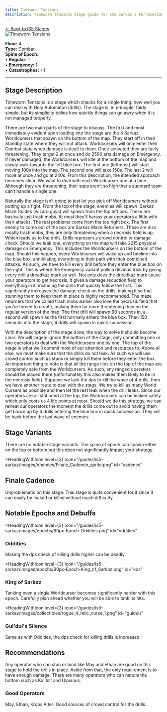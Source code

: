 ```yaml
---
title: Timeworn Tensions
description: Timeworn Tensions stage guide for IS5 Sarkaz's Furnaceside Fables
---
```


<div class="back-button-container">
  <a href="/is5-sarkaz/stages/" class="back-button">
    <span class="back-arrow">←</span>
    <span class="back-text">Back to IS5 Stages</span>
  </a>
</div>


<img src="/stages/is5/timeworn-tensions.png" alt="Timeworn Tensions" />

**Floor:** 4  
**Type:** Combat  
**Spine of Epoch:**<br />
• **Regular:** 1<br />
• **Emergency:** 1<br />
• **Catastrophes:** +1

---


<StrategySection title="Stage Title" author="Bait" defaultOpen={true}>



## Stage Description

Timeworn Tensions is a stage which checks for a single thing: how well you can deal with Holy Automaton (drills). The stage is, in principle, fairly simple, but its simplicity belies how quickly things can go awry when it is not managed properly.

There are two main parts of the stage to discuss. The first and most immediately evident upon loading into the stage are the 4 Sarkaz Worldcursers that spawn on the bottom of the map. They start off in their Standby state where they will not attack. Worldcursers will only enter their Combat state when damage is dealt to them. Once activated they are fairly threatening. They target 2 at once and do 2590 arts damage on Emergency. If never damaged, the Worldcursers will idle at the bottom of the map and slowly walk towards the left blue box. The first one (leftmost) will start moving 100s into the map. The second one will take 150s. The last 2 will move at once and go at 240s. From this description, the intended approach becomes clear. We want to deal with each Worldcurser one at a time. Although they are threatening, their stats aren’t so high that a standard team can’t handle a single one. 

Naturally the stage isn’t going to just let you pick off Worldcursers without putting up a fight. From the top of the stage, enemies will spawn. Sarkaz Maze Guides (wizard guys) will spawn from the top left box. These are basically just trash mobs. At most they’ll harass your operators a little with their attacks. The real problems come from the top right box. The first enemy to come out of the box are Sarkaz Maze Returners. These are also mostly trash mobs, they are only threatening when a necrosis field is up. Which leads us to the drills. Drills represent a crowd control or damage check. Should we leak one, everything on the map will take 2215 physical damage on Emergency. This includes the Worldcursers on the bottom of the map. Should this happen, every Worldcurser will wake up and beeline into the blue box, annihilating everything in their path with their combined attacks. As such, we have to kill every drill before they enter the blue box on the right. This is where the Emergency variant pulls a devious trick by giving every drill a dreadkaz mark as well. Not only does the dreadkaz mark cause your operators to get necrosis, it gives a damage reduction field to everything in it, including the drills that quickly follow the first. This significantly increases the damage check on the drills, making it so that stunning them to keep them in place is highly recommended. The maze returners that we called trash mobs earlier also love the necrosis field that you’re forced to create, making them far more threatening than on the regular version of the map. The first drill will spawn 90 seconds in, a second will spawn as the first normally enters the blue box. Then 150 seconds into the stage, 4 drills will spawn in quick succession.  

With the description of the stage done, the way to solve it should become clear. We will largely ignore the bottom of the stage, only committing one or two operators to deal with the Worldcursers one by one. The top of the stage is what we’ll commit most of our attention and resources to. Above all else, we must make sure that the drills do not leak. As such we will use crowd control such as stuns or simply kill them before they enter the box. An important thing to note is that all the range tiles on the top of the map are completely safe from the Worldcursers. As such, any ranged operators should be placed there (unfortunately this also makes them likely to be in the necrosis field). Suppose we lack the dps to kill the wave of 4 drills, then we have another route to deal with the stage. We try to kill as many World Cursers as possible and then let the rest leak when the drill leaks. Since our operators are all stationed at the top, the Worldcursers can be leaked safely which only costs us 4 life points at most. Should we do this strategy, we can retreat our operators the moment the drills come out to avoid having them get blown up by 4 drills entering the blue box in quick succession. They will be back before the last wave of enemies.

## Stage Variants

There are no notable stage variants. The spine of epoch can spawn either on the top or bottom but this does not significantly impact your strategy.

<HeadingWithIcon
  level={3}
  icon="/guides/is5-sarkaz/images/enemies/Finale_Cadence_sprite.png"
  id="cadence"
>
  ## Finale Cadence
</HeadingWithIcon>

Unproblematic on this stage. This stage is quite convenient for it since it can easily be leaked or killed without much difficulty.


## Notable Epochs and Debuffs

<HeadingWithIcon
  level={3}
  icon="/guides/is5-sarkaz/images/epochs/90px-Epoch-Oddities.png"
  id="oddities"
>
  ### Oddities
</HeadingWithIcon>

Making the dps check of killing drills higher can be deadly

<HeadingWithIcon
  level={3}
  icon="/guides/is5-sarkaz/images/epochs/90px-Epoch-King_of_Sarkaz.png"
  id="kos"
>
  ### King of Sarkaz
</HeadingWithIcon>

Tanking even a single Worldcurser becomes significantly harder with this epoch. Carefully plan ahead whether you will be able to tank its hits.

<HeadingWithIcon
  level={3}
  icon="/guides/is5-sarkaz/images/collectibles/rogue_4_relic_curse_1.png"
  id="gulduls"
>
  ### Gul'dul's Silence
</HeadingWithIcon>

Same as with Oddities, the dps check for killing drills is increased.
 

## Recommendations

Any operator who can stun or bind like May and Ethan are good on this stage to hold the drills in place. Aside from that, the only requirement is to have enough damage. There are many operators who can handle the bottom such as Kal’tsit and Ulpianus.

### Good Operators

May, Ethan, Kroos Alter: Good sources of crowd control for the drills.




</StrategySection>
